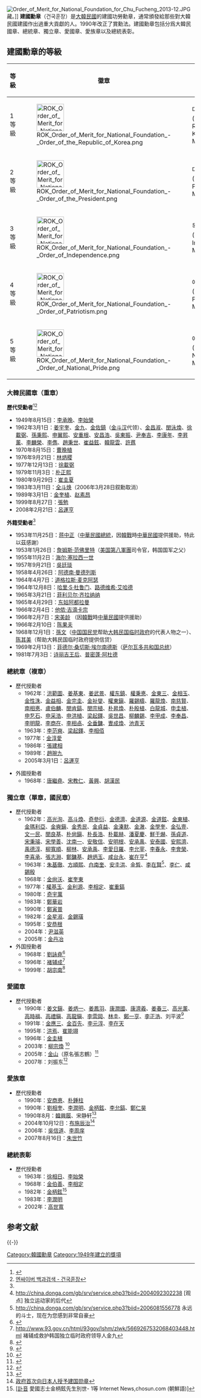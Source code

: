 {{Infobox Korean name|
hangul=건국훈장|
hanja=建國勳章|
rr=Geon-guk Hunjang|
mr=Kŏn'guk Hunchang|
}}
[[File:Order_of_Merit_for_National_Foundation_for_Chu_Fucheng_2013-12.JPG|thumb]]藏。]]
'''建國勳章'''（건국훈장）是[[大韓民國|大韓民國]]的建國功勞勳章，通常頒發給那些對大韓民國建國作出過重大貢獻的人。1990年改正了賞勳法。建國勳章包括分爲大韓民國章、總統章、獨立章、愛國章、愛族章以及總統表彰。

== 建國勳章的等級 ==
{{動態列表}}
{| class="wikitable"
|-
! 等級 !! 徽章 !! 等級名
|-
! 1等級
|[[File:ROK_Order_of_Merit_for_National_Foundation_-_Order_of_the_Republic_of_Korea.png|73px]]
| 대한민국장<br>(大韓民國章, Republic of Korea Medal)
|-
! 2等級
|[[File:ROK_Order_of_Merit_for_National_Foundation_-_Order_of_the_President.png|73px]]
| 대통령장<br>(大統領章, Presidential Medal)
|-
! 3等級
|[[File:ROK_Order_of_Merit_for_National_Foundation_-_Order_of_Independence.png|73px]]
| 독립장<br>(獨立章, Independent Medal)
|-
! 4等級
|[[File:ROK_Order_of_Merit_for_National_Foundation_-_Order_of_Patriotism.png|73px]]
| 애국장<br>(愛國章, Patriotic Medal)
|-
! 5等級
|[[File:ROK_Order_of_Merit_for_National_Foundation_-_Order_of_National_Pride.png|73px]]
| 애족장<br>(愛族章, National Medal)
|}

=== 大韓民國章（重章） ===
'''歷代受勳者'''<ref name="[사회]훈장 수훈이 개인정보? 공개 불가 황당">{{Cite web |url=http://newsmaker.khan.co.kr/khnm.html?mode=view&code=115&artid=201001061700141&pt=nv |title=[사회]훈장 수훈이 개인정보? “공개 불가” 황당 |access-date=2010-10-02 |archive-date=2015-06-23 |archive-url=https://web.archive.org/web/20150623220553/http://newsmaker.khan.co.kr/khnm.html?mode=view&code=115&artid=201001061700141&pt=nv |dead-url=no }}</ref><ref>[http://www.encyber.com/search_w/ctdetail.php?masterno=7866&contentno=7866 엔싸이버 백과검색 - 건국훈장]{{dead link|date=2018年2月 |bot=InternetArchiveBot |fix-attempted=yes }}</ref>
* 1949年8月15日：[[李承晚|李承晚]]、[[李始榮|李始榮]]
* 1962年3月1日：[[姜宇奎|姜宇奎]]、[[金九|金九]]、[[金佐鎮|金佐鎮]]（[[金斗汉|金斗汉]]代领）、[[金昌淑|金昌淑]]、[[閔泳煥|閔泳煥]]、[[徐載弼|徐載弼]]、[[孫秉熙|孫秉熙]]、[[申翼熙|申翼熙]]、[[安重根|安重根]]、[[安昌浩|安昌浩]]、[[吳東振|吳東振]]、[[尹奉吉|尹奉吉]]、[[李康年|李康年]]、[[李昇薰|李昇薰]]、[[李麟榮|李麟榮]]、[[李儁|李儁]]、[[趙秉世|趙秉世]]、[[崔益鉉|崔益鉉]]、[[韓龍雲|韓龍雲]]、[[許蔿|許蔿]]
* 1970年8月15日：[[曹晚植|曹晚植]]
* 1976年9月21日：[[林炳稷|林炳稷]]
* 1977年12月13日：[[徐載弼|徐載弼]]
* 1979年11月3日：[[朴正熙|朴正熙]]
* 1980年9月29日：[[崔圭夏|崔圭夏]]
* 1983年3月11日：[[全斗焕|全斗焕]]（2006年3月28日叙勳取消）
* 1989年3月1日：[[金奎植|金奎植]]、[[赵素昂|赵素昂]]
* 1999年8月27日：[[張勉|張勉]]
* 2008年2月21日：[[呂運亨|呂運亨]]

'''外籍受勳者'''<ref name="[사회]훈장 수훈이 개인정보? 공개 불가 황당" />
* 1953年11月25日：[[蒋中正|蒋中正]]（[[中華民國總統|中華民國總統]]，因[[韓戰|韓戰]]時[[中華民國|中華民國]]提供援助，特此以茲感謝）
* 1953年1月26日：[[詹姆斯·范佛里特|詹姆斯·范佛里特]]（[[美国第八軍團|美国第八軍團]]司令官，韩国国军之父）
* 1955年11月2日：[[海尔·塞拉西一世|海尔·塞拉西一世]]
* 1957年9月21日：[[吳廷琰|吳廷琰]]
* 1958年4月26日：[[阿德南·曼德列斯|阿德南·曼德列斯]]
* 1964年4月7日：[[道格拉斯·麦克阿瑟|道格拉斯·麦克阿瑟]]
* 1964年12月8日：[[哈里·S·杜鲁门|哈里·S·杜鲁门]]、[[路德维希·艾哈德|路德维希·艾哈德]]
* 1965年3月21日：[[菲利贝尔·齐拉纳纳|菲利贝尔·齐拉纳纳]]
* 1965年4月29日：[[东姑阿都拉曼|东姑阿都拉曼]]
* 1966年2月4日：[[他侬·吉滴卡宗|他侬·吉滴卡宗]]
* 1966年2月7日：[[宋美龄|宋美龄]] （因[[韓戰|韓戰]]時[[中華民國|中華民國]]提供援助）
* 1966年2月10日：[[陈果夫|陈果夫]]
* 1968年12月1日：[[孫文|孫文]]（[[中国国民党|中国国民党]]帮助[[大韩民国临时政府|大韩民国临时政府]]的代表人物之一）、[[陈其美|陈其美]]（帮助大韩民国临时政府提供信贷）
* 1969年2月13日：[[菲德尔·桑切斯·埃尔南德斯|菲德尔·桑切斯·埃尔南德斯]]（[[萨尔瓦多总统|萨尔瓦多共和国总统]]）
* 1981年7月3日：[[诗丽吉王后|诗丽吉王后]]、[[普密蓬·阿杜德|普密蓬·阿杜德]]

=== 總統章（複章） ===
* 歷代授勳者
**1962年：[[洪範圖|洪範圖]]、[[姜基東|姜基東]]、[[姜武景|姜武景]]、[[權东鎮|權东鎮]]、[[權秉悳|權秉悳]]、[[金東三|金東三]]、[[金相玉|金相玉]]、[[金性洙|金性洙]]、[[金益相|金益相]]、[[金完圭|金完圭]]、[[金祉燮|金祉燮]]、[[權東鎭|權東鎭]]、[[羅錫疇|羅錫疇]]、[[羅龍煥|羅龍煥]]、[[南慈贤|南慈賢]]、[[南相悳|南相悳]]、[[盧伯麟|盧伯麟]]、[[閔肯鎬|閔肯鎬]]、[[閔宗植|閔宗植]]、[[朴昇煥|朴昇煥]]、[[朴殷植|朴殷植]]、[[白龍城|白龍城]]、[[申圭植|申圭植]]、[[申乭石|申乭石]]、[[申采浩|申采浩]]、[[申洪植|申洪植]]、[[梁起鐸|梁起鐸]]、[[吳世昌|吳世昌]]、[[柳麟錫|柳麟錫]]、[[李甲成|李甲成]]、[[李奉昌|李奉昌]]、[[李明龍|李明龍]]、[[李商在|李商在]]、[[李相卨|李相卨]]、[[全垂鏞|全垂鏞]]、[[曺成煥|曺成煥]]、[[池青天|池青天]]
**1963年：[[李范奭|李范奭]]、[[梁起鐸|梁起鐸]]、[[李相佰|李相佰]] 
**1977年：[[金淳愛|金淳愛]]
**1986年：[[張建相|張建相]]
**1989年：[[趙琬九|趙琬九]]
**2005年3月1日：[[呂運亨|呂運亨]]

*外國授勳者
**1968年：[[唐繼堯|唐繼堯]]、[[宋教仁|宋教仁]]、[[黃興|黃興]]、[[胡漢民|胡漢民]]

=== 獨立章（單章，國民章）===
* 歷代授勳者
**1962年：[[高光洵|高光洵]]、[[高斗煥|高斗煥]]、[[奇參衍|奇參衍]]、[[金德濟|金德濟]]、[[金道源|金道源]]、[[金道鉉|金道鉉]]、[[金東植|金東植]]、[[金瑪利亞|金瑪利亞]]、[[金奭鎭|金奭鎭]]、[[金秀民|金秀民]]、[[金貞益|金貞益]]、[[金溱默|金溱默]]、[[金澈|金澈]]、[[金學奎|金學奎]]、[[金弘壹|金弘壹]]、[[文一民|文一民]]、[[閔良基|閔良基]]、[[朴尙鎭|朴尙鎭]]、[[朴長浩|朴長浩]]、[[朴載赫|朴載赫]]、[[潘夏慶|潘夏慶]]、[[鮮于爀|鮮于爀]]、[[孫貞道|孫貞道]]、[[宋秉璿|宋秉璿]]、[[宋學善|宋學善]]、[[沈南一|沈南一]]、[[安敬信|安敬信]]、[[安明根|安明根]]、[[安承禹|安承禹]]、[[安泰國|安泰國]]、[[安熙濟|安熙濟]]、[[禹德淳|禹德淳]]、[[柳寬順|柳寬順]]、[[柳林_(韓國政治人物)|柳林]]、[[安承禹|安承禹]]、[[李愛日羅|李愛日羅]]、[[李允宰|李允宰]]、[[李春永|李春永]]、[[李會榮|李會榮]]、[[李喜承|李喜承]]、[[張志淵|張志淵]]、[[鄭鏞基|鄭鏞基]]、[[趙炳玉|趙炳玉]]、[[咸台永|咸台永]]、[[崔在亨|崔在亨]]<ref>http://china.donga.com/gb/srv/service.php3?biid=2004092302238{{dead link|date=2018年2月 |bot=InternetArchiveBot |fix-attempted=yes }} [观点] 独立运动家的后代</ref>
**1963年：[[朱基徹|朱基徹]]、[[方順熙|方順熙]]、[[白南奎|白南奎]]、[[安圭洪|安圭洪]]、[[金晳|金晳]]、[[李在賢|李在賢]]<ref>http://china.donga.com/gb/srv/service.php3?biid=2006081556778{{dead link|date=2018年2月 |bot=InternetArchiveBot |fix-attempted=yes }} 永远的斗士，现在为您感到非常自豪</ref>、[[李仁|李仁]]、[[咸錫殷|咸錫殷]]
**1968年：[[金尙沃|金尙沃]]、[[崔奎東|崔奎東]]
**1977年：[[權基玉|權基玉]]、[[金利源|金利源]]、[[李相定|李相定]]、[[崔重鎬|崔重鎬]]
**1980年：[[奇宇萬|奇宇萬]]
**1983年：[[鄭華岩|鄭華岩]]
**1990年：[[鄭寅普|鄭寅普]]
**1982年：[[金星淑|金星淑]]、[[金錫璜|金錫璜]]
**1995年：[[安恭根|安恭根]]
**2004年：[[尹滋英|尹滋英]]
**2005年：[[金丹冶|金丹冶]]
* 外国授勳者
**1968年：[[劉詠堯|劉詠堯]]<ref>{{Cite book | author = 劉緯文、張育才 | title = 劉詠堯鍾光儀伉儷詩書畫紀念集 | location = 台北市 | publisher = 劉鍾光儀 | date = 2004-10-26 | pages = 46-47 | ISBN = 957-41-2199-2 | accessdate =  | url = http://library.drnh.gov.tw/bookDetail.jsp?id=70085 | language = zh-tw | quote =  | archive-date = 2020-07-26 | archive-url = https://web.archive.org/web/20200726183442/http://library.drnh.gov.tw/bookDetail.jsp?id=70085 | dead-url = no }}</ref>
**1996年：[[褚辅成|褚辅成]]<ref>http://www.93.gov.cn/html/93gov/lshm/zlwk/5669267532068403448.html {{Wayback|url=http://www.93.gov.cn/html/93gov/lshm/zlwk/5669267532068403448.html |date=20200725012046 }} 褚辅成救护韩国独立临时政府领导人金九</ref>
**1999年：[[胡宗南|胡宗南]]<ref>{{Cite web |url = http://multilingual.mofa.gov.tw/web/web_UTF-8/almanac/almanac1999/mo3/chapter.htm |title = 《中華民國88年外交年鑑》〈第三章 中外關係〉 |publisher = 中華民國外交部 |access-date = 2018-06-14 |archive-url = https://web.archive.org/web/20180713052417/http://multilingual.mofa.gov.tw/web/web_UTF-8/almanac/almanac1999/mo3/chapter.htm |archive-date = 2018-07-13 |dead-url = yes }}</ref>

=== 愛國章 ===
* 歷代授勳者
**1990年：[[姜文鎭|姜文鎭]]、[[姜炳一|姜炳一]]、[[姜鳳羽|姜鳳羽]]、[[康潤國|康潤國]]、[[康濟羲|康濟羲]]、[[姜春三|姜春三]]、[[高光薰|高光薰]]、[[高時福|高時福]]、[[高禮鎭|高禮鎭]]、[[高龍鎭|高龍鎭]]、[[李雲岡|李雲岡]]、[[林圭|林圭]]、[[鄭一亨|鄭一亨]]、[[李正浩|李正浩]]、刘平波<ref>{{Cite web|title=刘平波 - 大韩民国 国家报勋处 功勋录|url=http://e-gonghun.mpva.go.kr/user/ContribuReportDetailPopup.do?goTocode=0&mngNo=6271&kwd=%EC%9C%A0%ED%8F%89%ED%8C%8C|accessdate=|author=|date=|format=|publisher=|language=|archive-date=2020-07-25|archive-url=https://web.archive.org/web/20200725014207/http://e-gonghun.mpva.go.kr/user/ContribuReportDetailPopup.do?goTocode=0&mngNo=6271&kwd=%EC%9C%A0%ED%8F%89%ED%8C%8C|dead-url=no}}</ref>
**1991年：[[金應三|金應三]]、[[金百先|金百先]]、[[李元淳|李元淳]]、[[李在天|李在天]]
**1995年：[[洪焉|洪焉]]、[[崔能翊|崔能翊]]
**1996年：[[金圭植|金圭植]]
**2003年：[[柳宗煥|柳宗煥]] <ref>{{Cite web |url=http://www.busanilbo.com/news2000/html/2008/0405/060020080405.1014162728.html |title=歡迎光臨釜山日報 (朝鮮語) |access-date=2009-04-10 |archive-date=2016-03-07 |archive-url=https://web.archive.org/web/20160307031223/http://www.busanilbo.com/news2000/html/2008/0405/060020080405.1014162728.html |dead-url=yes }}</ref>
**2005年：[[金山_(作曲家)|金山]]（原名張志鶴）<ref>{{Cite web |url=http://chinese.joins.com/gb/article.do?method=detail&art_id=3882&category=002002 |title=“阿里郎”金山先生之子高永光 |access-date=2010-10-21 |archive-date=2018-06-14 |archive-url=https://web.archive.org/web/20180614144218/http://chinese.joins.com/gb/article.do?method=detail&art_id=3882&category=002002 |dead-url=no }}</ref>
**2007年：刘振东<ref>{{Cite web|title=刘振东. 大韩民国 国家报勋处 功勋录|url=http://e-gonghun.mpva.go.kr/user/ContribuReportDetailPopup.do?goTocode=0&mngNo=81133&kwd=%EC%9C%A0%EC%A7%84%EB%8F%99|accessdate=|author=|date=|format=|publisher=|language=|archive-date=2020-07-25|archive-url=https://web.archive.org/web/20200725012053/http://e-gonghun.mpva.go.kr/user/ContribuReportDetailPopup.do?goTocode=0&mngNo=81133&kwd=%EC%9C%A0%EC%A7%84%EB%8F%99|dead-url=no}}</ref>

=== 愛族章 ===
* 歷代授勳者
**1990年：[[安商悳|安商悳]]、[[朴鍾柱|朴鍾柱]]
**1990年：[[劉相奎|劉相奎]]、[[李潤明|李潤明]]、[[金柄鉉|金柄鉉]]、[[李允鎬|李允鎬]]、[[鄭仁昊|鄭仁昊]]
**1990年8月：[[韓興履|韓興履]]、宋静轩<ref>{{Cite web|title=宋静轩 - 大韩民国 国家报勋处 功勋录|url=http://e-gonghun.mpva.go.kr/user/ContribuReportDetailPopup.do?goTocode=0&mngNo=6220&kwd=%EC%86%A1%EC%A0%95%ED%97%8C|accessdate=|author=|date=|format=|publisher=|language=|archive-date=2020-07-25|archive-url=https://web.archive.org/web/20200725012050/http://e-gonghun.mpva.go.kr/user/ContribuReportDetailPopup.do?goTocode=0&mngNo=6220&kwd=%EC%86%A1%EC%A0%95%ED%97%8C|dead-url=no}}</ref>
**2004年10月12日：[[布施辰治|布施辰治]]<ref>[http://cnnews.chosun.com/site/data/html_dir/2004/10/12/20041012000018.html 政府首次向日本人授予建国勋章]{{dead link|date=2018年2月 |bot=InternetArchiveBot |fix-attempted=yes }}</ref>
**2006年：[[吳信道|吳信道]]、[[李周庠|李周庠]]
**2007年8月16日：[[朱世竹|朱世竹]]

===總統表彰===
* 歷代授勳者
**1963年：[[徐相日|徐相日]]、[[李始榮|李始榮]]
**1968年：[[金伯善|金伯善]]、[[李相定|李相定]]
**1982年：[[金柄鉉|金柄鉉]]<ref>[http://news.chosun.com/site/data/html_dir/2008/06/30/2008063001752.html {{Wayback|url=http://news.chosun.com/site/data/html_dir/2008/06/30/2008063001752.html |date=20200725012059 }} [訃音] 愛國志士金柄鉉先生別世- 1等 Internet News,chosun.com (朝鮮語)]</ref>
**1983年：[[李潤明|李潤明]]
**2002年：[[高世寬|高世寬]]

== 参考文献 ==
{{Reflist|2}}

{{-}}
{{韩国勋章}}

[[Category:韓國勳章|Category:韓國勳章]]
[[Category:1949年建立的獎項|Category:1949年建立的獎項]]